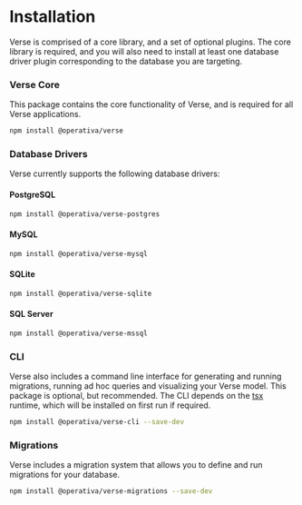 
# Installation

Verse is comprised of a core library, and a set of optional plugins. The core library is required, and you will also need to
install at least one database driver plugin corresponding to the database you are targeting.

### Verse Core

This package contains the core functionality of Verse, and is required for all Verse applications.

```bash npm2yarn
npm install @operativa/verse
```

### Database Drivers

Verse currently supports the following database drivers:

#### PostgreSQL

```bash npm2yarn
npm install @operativa/verse-postgres
```

#### MySQL

```bash npm2yarn
npm install @operativa/verse-mysql
```

#### SQLite

```bash npm2yarn
npm install @operativa/verse-sqlite
```

#### SQL Server

```bash npm2yarn
npm install @operativa/verse-mssql
```

### CLI

Verse also includes a command line interface for generating and running migrations, running ad hoc queries and visualizing
your Verse model. This package is optional, but recommended. The CLI depends on the [tsx](https://www.npmjs.com/package/tsx)
runtime, which will be installed on first run if required.

```bash npm2yarn
npm install @operativa/verse-cli --save-dev
```

### Migrations

Verse includes a migration system that allows you to define and run migrations for your database.

```bash npm2yarn
npm install @operativa/verse-migrations --save-dev
```
